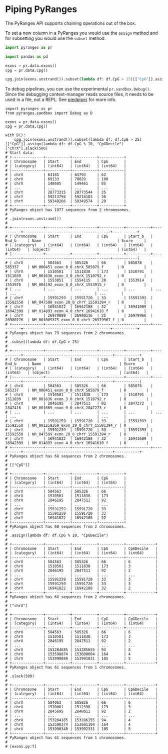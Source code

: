 # Piping PyRanges

The PyRanges API supports chaining operations out of the box.

To set a new column in a PyRanges you would use the `assign` method and for subsetting you would use the `subset` method.

```python
import pyranges as pr

import pandas as pd

exons = pr.data.exons()
cpg = pr.data.cpg()

cpg.join(exons.unstrand()).subset(lambda df: df.CpG > 25)[["CpG"]].assign(lambda df: df.CpG % 10, "CpGDecile")["chrX"].slack(500)
```

To debug pipelines, you can use the experimental `pr.sandbox.Debug()`. Since the debugging context-manager reads source files, it needs to be used in a file, not a REPL. See [piedpiper](https://github.com/endrebak/piedpiper) for more info.

```
import pyranges as pr
from pyranges.sandbox import Debug as D

exons = pr.data.exons()
cpg = pr.data.cpg()

with D():
    cpg.join(exons.unstrand()).subset(lambda df: df.CpG > 25)[["CpG"]].assign(lambda df: df.CpG % 10, "CpGDecile")["chrX"].slack(500)
# Start data:
# +--------------+-----------+-----------+-----------+
# | Chromosome   | Start     | End       | CpG       |
# | (category)   | (int64)   | (int64)   | (int64)   |
# |--------------+-----------+-----------+-----------|
# | chrX         | 64181     | 64793     | 62        |
# | chrX         | 69133     | 70029     | 100       |
# | chrX         | 148685    | 149461    | 85        |
# | ...          | ...       | ...       | ...       |
# | chrY         | 28773315  | 28773544  | 25        |
# | chrY         | 59213794  | 59214183  | 36        |
# | chrY         | 59349266  | 59349574  | 29        |
# +--------------+-----------+-----------+-----------+
# PyRanges object has 1077 sequences from 2 chromosomes.
#
# .join(exons.unstrand())
#
# +--------------+-----------+-----------+-----------+-----------+-----------+---------------------------------------+-----------+
# | Chromosome   | Start     | End       | CpG       | Start_b   | End_b     | Name                                  | Score     |
# | (category)   | (int64)   | (int64)   | (int64)   | (int64)   | (int64)   | (object)                              | (int64)   |
# |--------------+-----------+-----------+-----------+-----------+-----------+---------------------------------------+-----------|
# | chrX         | 584563    | 585326    | 66        | 585078    | 585337    | NM_000451_exon_0_0_chrX_585079_f      | 0         |
# | chrX         | 1510501   | 1511838   | 173       | 1510791   | 1511039   | NM_001636_exon_3_0_chrX_1510792_r     | 0         |
# | chrX         | 1553851   | 1554115   | 20        | 1553914   | 1553976   | NM_004192_exon_8_0_chrX_1553915_r     | 0         |
# | ...          | ...       | ...       | ...       | ...       | ...       | ...                                   | ...       |
# | chrY         | 15591259  | 15591720  | 33        | 15591393  | 15592550  | NR_047599_exon_28_0_chrY_15591394_r   | 0         |
# | chrY         | 16941822  | 16942188  | 32        | 16941609  | 16942399  | NM_014893_exon_4_0_chrY_16941610_f    | 0         |
# | chrY         | 26979889  | 26980116  | 21        | 26979966  | 26980276  | NM_001005375_exon_0_0_chrY_26979967_f | 0         |
# +--------------+-----------+-----------+-----------+-----------+-----------+---------------------------------------+-----------+
# PyRanges object has 79 sequences from 2 chromosomes.
#
# .subset(lambda df: df.CpG > 25)
#
# +--------------+-----------+-----------+-----------+-----------+-----------+----------------------------------------+-----------+
# | Chromosome   | Start     | End       | CpG       | Start_b   | End_b     | Name                                   | Score     |
# | (category)   | (int64)   | (int64)   | (int64)   | (int64)   | (int64)   | (object)                               | (int64)   |
# |--------------+-----------+-----------+-----------+-----------+-----------+----------------------------------------+-----------|
# | chrX         | 584563    | 585326    | 66        | 585078    | 585337    | NM_000451_exon_0_0_chrX_585079_f       | 0         |
# | chrX         | 1510501   | 1511838   | 173       | 1510791   | 1511039   | NM_001636_exon_3_0_chrX_1510792_r      | 0         |
# | chrX         | 2846195   | 2847511   | 92        | 2847272   | 2847416   | NM_001669_exon_9_0_chrX_2847273_r      | 0         |
# | ...          | ...       | ...       | ...       | ...       | ...       | ...                                    | ...       |
# | chrY         | 15591259  | 15591720  | 33        | 15591393  | 15592550  | NM_001258269_exon_29_0_chrY_15591394_r | 0         |
# | chrY         | 15591259  | 15591720  | 33        | 15591393  | 15592550  | NR_047599_exon_28_0_chrY_15591394_r    | 0         |
# | chrY         | 16941822  | 16942188  | 32        | 16941609  | 16942399  | NM_014893_exon_4_0_chrY_16941610_f     | 0         |
# +--------------+-----------+-----------+-----------+-----------+-----------+----------------------------------------+-----------+
# PyRanges object has 68 sequences from 2 chromosomes.
#
# [["CpG"]]
#
# +--------------+-----------+-----------+-----------+
# | Chromosome   | Start     | End       | CpG       |
# | (category)   | (int64)   | (int64)   | (int64)   |
# |--------------+-----------+-----------+-----------|
# | chrX         | 584563    | 585326    | 66        |
# | chrX         | 1510501   | 1511838   | 173       |
# | chrX         | 2846195   | 2847511   | 92        |
# | ...          | ...       | ...       | ...       |
# | chrY         | 15591259  | 15591720  | 33        |
# | chrY         | 15591259  | 15591720  | 33        |
# | chrY         | 16941822  | 16942188  | 32        |
# +--------------+-----------+-----------+-----------+
# PyRanges object has 68 sequences from 2 chromosomes.
#
# .assign(lambda df: df.CpG % 10, "CpGDecile")
#
# +--------------+-----------+-----------+-----------+-------------+
# | Chromosome   | Start     | End       | CpG       | CpGDecile   |
# | (category)   | (int64)   | (int64)   | (int64)   | (int64)     |
# |--------------+-----------+-----------+-----------+-------------|
# | chrX         | 584563    | 585326    | 66        | 6           |
# | chrX         | 1510501   | 1511838   | 173       | 3           |
# | chrX         | 2846195   | 2847511   | 92        | 2           |
# | ...          | ...       | ...       | ...       | ...         |
# | chrY         | 15591259  | 15591720  | 33        | 3           |
# | chrY         | 15591259  | 15591720  | 33        | 3           |
# | chrY         | 16941822  | 16942188  | 32        | 2           |
# +--------------+-----------+-----------+-----------+-------------+
# PyRanges object has 68 sequences from 2 chromosomes.
#
# ["chrX"]
#
# +--------------+-----------+-----------+-----------+-------------+
# | Chromosome   | Start     | End       | CpG       | CpGDecile   |
# | (category)   | (int64)   | (int64)   | (int64)   | (int64)     |
# |--------------+-----------+-----------+-----------+-------------|
# | chrX         | 584563    | 585326    | 66        | 6           |
# | chrX         | 1510501   | 1511838   | 173       | 3           |
# | chrX         | 2846195   | 2847511   | 92        | 2           |
# | ...          | ...       | ...       | ...       | ...         |
# | chrX         | 153284685 | 153285655 | 94        | 4           |
# | chrX         | 153598874 | 153600604 | 164       | 4           |
# | chrX         | 153990840 | 153991831 | 105       | 5           |
# +--------------+-----------+-----------+-----------+-------------+
# PyRanges object has 61 sequences from 1 chromosomes.
#
# .slack(500)
#
# +--------------+-----------+-----------+-----------+-------------+
# | Chromosome   | Start     | End       | CpG       | CpGDecile   |
# | (category)   | (int64)   | (int64)   | (int64)   | (int64)     |
# |--------------+-----------+-----------+-----------+-------------|
# | chrX         | 584063    | 585826    | 66        | 6           |
# | chrX         | 1510001   | 1512338   | 173       | 3           |
# | chrX         | 2845695   | 2848011   | 92        | 2           |
# | ...          | ...       | ...       | ...       | ...         |
# | chrX         | 153284185 | 153286155 | 94        | 4           |
# | chrX         | 153598374 | 153601104 | 164       | 4           |
# | chrX         | 153990340 | 153992331 | 105       | 5           |
# +--------------+-----------+-----------+-----------+-------------+
# PyRanges object has 61 sequences from 1 chromosomes.
#
# [exons.py:7]
```
